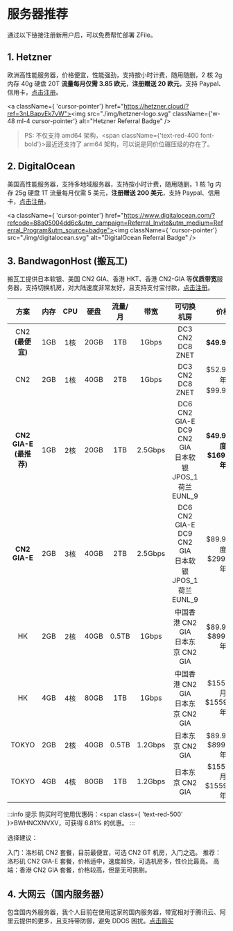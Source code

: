 # 服务器推荐

通过以下链接注册新用户后，可以免费帮忙部署 ZFile。

## 1. Hetzner

欧洲高性能服务器，价格便宜，性能强劲，支持按小时计费，随用随删，2 核 2g 内存 40g 硬盘 20T **流量每月仅需 3.85 欧元**，**注册赠送 20 欧元**，支持 Paypal、信用卡，[点击注册](https://hetzner.cloud/?ref=3nLBapvEk7vW)。

<a className={ 'cursor-pointer'} href="https://hetzner.cloud/?ref=3nLBapvEk7vW"><img src="./img/hetzner-logo.svg" className={'w-48 ml-4 cursor-pointer'} alt="Hetzner Referral Badge" /></a>

> PS: 不仅支持 amd64 架构，<span className={'text-red-400 font-bold'}>最近还支持了 arm64 架构，可以说是同价位碾压级的存在了。</span>

## 2. DigitalOcean

美国高性能服务器，支持多地域服务器，支持按小时计费，随用随删，1 核 1g 内存 25g 硬盘 1T 流量每月仅需 5 美元，**注册赠送 200 美元**，支持 Paypal、信用卡，[点击注册](https://www.digitalocean.com/?refcode=88a05004dd6c&utm_campaign=Referral_Invite&utm_medium=Referral_Program&utm_source=badge)。

<a className={ 'cursor-pointer'} href="https://www.digitalocean.com/?refcode=88a05004dd6c&utm_campaign=Referral_Invite&utm_medium=Referral_Program&utm_source=badge"><img className={ 'cursor-pointer'} src="./img/digitalocean.svg" alt="DigitalOcean Referral Badge" /></a>


## 3. BandwagonHost (搬瓦工)

搬瓦工提供日本软银、美国 CN2 GIA、香港 HKT、香港 CN2-GIA 等**优质带宽**服务器，支持切换机房，对大陆速度非常友好，且支持支付宝付款，[点击注册](https://bandwagonhost.com/aff.php?aff=69813)。

|            方案            | 内存 | CPU  | 硬盘 | 流量/月 |  带宽   |                         可切换机房                          |                       价格                        |                       购买                        |
| :------------------------: | :--: | :--: | :--: | :-----: | :-----: | :---------------------------------------------------: | :-----------------------------------------------: | :-----------------------------------------------: |
|      CN2 **(最便宜)**      | 1GB  | 1核  | 20GB |   1TB   |  1Gbps  |                   DC3 CN2 <br/> DC8 ZNET                    |                   **$49.99/年**                   | [购买](https://bwh81.net/aff.php?aff=69813&pid=57)  |
|            CN2             | 2GB  | 1核  | 40GB |   2TB   |  1Gbps  |               DC3 CN2 <br/> DC8 ZNET   |     $52.99/半年  <br/>  $99.99/年                 | [购买](https://bwh81.net/aff.php?aff=69813&pid=58)  |                                                   |
| **CN2 GIA-E** **(最推荐)** | 1GB  | 2核  | 20GB |   1TB   | 2.5Gbps | DC6 CN2 GIA-E  <br/>  DC9 CN2 GIA  <br/>  日本软银 JPOS_1  <br/>  荷兰 EUNL_9 |            **$49.99/季度  <br/> $169.99/年**             | [购买](https://bwh81.net/aff.php?aff=69813&pid=87)  |
|       **CN2 GIA-E**        | 2GB  | 3核  | 40GB |   2TB   | 2.5Gbps |        DC6 CN2 GIA-E  <br/>  DC9 CN2 GIA  <br/>  日本软银 JPOS_1  <br/>  荷兰 EUNL_9  |      $89.99/季度 <br/>  $299.99/年                 | [购买](https://bwh81.net/aff.php?aff=69813&pid=88)  |                                                   |
|             HK             | 2GB  | 2核  | 40GB |  0.5TB  |  1Gbps  |           中国香港 CN2 GIA  <br/>  日本东京 CN2 GIA           |               $89.99/月  <br/>  $899.99/年                | [购买](https://bwh81.net/aff.php?aff=69813&pid=95)  |
|             HK             | 4GB  | 4核  | 80GB |   1TB   |  1Gbps  |        中国香港 CN2 GIA  <br/>  日本东京 CN2 GIA    |      $155.99/月  <br/>  $1559.99/年                 | [购买](https://bwh81.net/aff.php?aff=69813&pid=96)  |                                                   |
|           TOKYO            | 2GB  | 2核  | 40GB |  0.5TB  | 1.2Gbps |                   日本东京 CN2 GIA                    |               $89.99/月  <br/>  $899.99/年                | [购买](https://bwh81.net/aff.php?aff=69813&pid=108) |
|           TOKYO            | 4GB  | 4核  | 80GB |   1TB   | 1.2Gbps |            日本东京 CN2 GIA       |        $155.99/月  <br/>  $1559.99/年                 | [购买](https://bwh81.net/aff.php?aff=69813&pid=109) |                                                   |

:::info 提示
购买时可使用优惠码：<span class={ 'text-red-500' }>BWHNCXNVXV</span>，可获得 6.81% 的优惠。
:::

选择建议：

入门：洛杉矶 CN2 套餐，目前最便宜，可选 CN2 GT 机房，入门之选。
推荐：洛杉矶 CN2 GIA-E 套餐，价格适中，速度超快，可选机房多，性价比最高。
高端：香港 CN2 GIA 套餐，价格较高，但是无可挑剔。


## 4. 大网云（国内服务器）

包含国内外服务器，我个人目前在使用这家的国内服务器，带宽相对于腾讯云、阿里云提供的更多，且支持带防御，避免 DDOS 困扰。[点击购买](https://www.dwidc.com/aff/HNNHMYNB)
